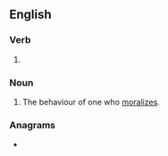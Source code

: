 ==English==

===Verb===
{{head|en|present participle}}

# {{present participle of|moralize|lang=en|nocat=1}}

===Noun===
{{en-noun}}

# The behaviour of one who [[moralize]]s.

===Anagrams===
* {{anagrams|en|a=agiilmnorz|molarizing}}